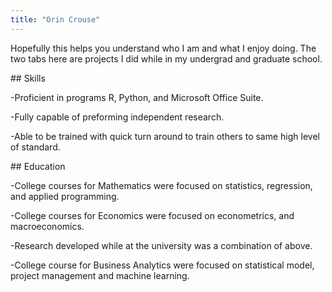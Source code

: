 ```yaml
---
title: "Orin Crouse"
---
```


Hopefully this helps you understand who I am and what I enjoy doing. The two tabs here are projects I did while in my undergrad and graduate school.

\## Skills

-Proficient in programs R, Python, and Microsoft Office Suite.

-Fully capable of preforming independent research.

-Able to be trained with quick turn around to train others to same high level of standard.

\## Education

-College courses for Mathematics were focused on statistics, regression, and applied programming.

-College courses for Economics were focused on econometrics, and macroeconomics.

-Research developed while at the university was a combination of above.

-College course for Business Analytics were focused on statistical model, project management and machine learning.
